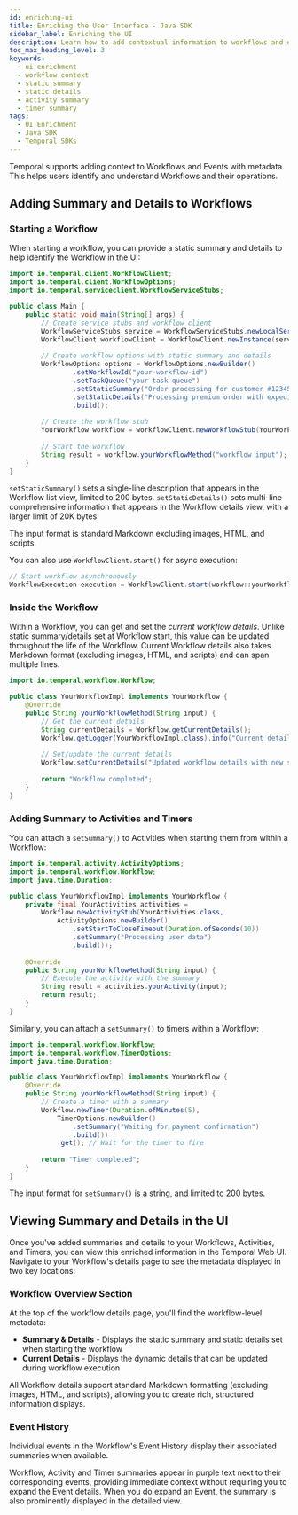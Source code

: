 ```yaml
---
id: enriching-ui
title: Enriching the User Interface - Java SDK
sidebar_label: Enriching the UI
description: Learn how to add contextual information to workflows and events in the Temporal UI using the Java SDK.
toc_max_heading_level: 3
keywords:
  - ui enrichment
  - workflow context
  - static summary
  - static details
  - activity summary
  - timer summary
tags:
  - UI Enrichment
  - Java SDK
  - Temporal SDKs
---
```


Temporal supports adding context to Workflows and Events with metadata. 
This helps users identify and understand Workflows and their operations.

## Adding Summary and Details to Workflows

### Starting a Workflow

When starting a workflow, you can provide a static summary and details to help identify the Workflow in the UI:

```java
import io.temporal.client.WorkflowClient;
import io.temporal.client.WorkflowOptions;
import io.temporal.serviceclient.WorkflowServiceStubs;

public class Main {
    public static void main(String[] args) {
        // Create service stubs and workflow client
        WorkflowServiceStubs service = WorkflowServiceStubs.newLocalServiceStubs();
        WorkflowClient workflowClient = WorkflowClient.newInstance(service);
        
        // Create workflow options with static summary and details
        WorkflowOptions options = WorkflowOptions.newBuilder()
                .setWorkflowId("your-workflow-id")
                .setTaskQueue("your-task-queue")
                .setStaticSummary("Order processing for customer #12345")
                .setStaticDetails("Processing premium order with expedited shipping")
                .build();
        
        // Create the workflow stub
        YourWorkflow workflow = workflowClient.newWorkflowStub(YourWorkflow.class, options);
        
        // Start the workflow
        String result = workflow.yourWorkflowMethod("workflow input");
    }
}
```

`setStaticSummary()` sets a single-line description that appears in the Workflow list view, limited to 200 bytes.
`setStaticDetails()` sets multi-line comprehensive information that appears in the Workflow details view, with a larger limit of 20K bytes.

The input format is standard Markdown excluding images, HTML, and scripts.

You can also use `WorkflowClient.start()` for async execution:

```java
// Start workflow asynchronously
WorkflowExecution execution = WorkflowClient.start(workflow::yourWorkflowMethod, "workflow input");
```

### Inside the Workflow

Within a Workflow, you can get and set the _current workflow details_. 
Unlike static summary/details set at Workflow start, this value can be updated throughout the life of the Workflow. 
Current Workflow details also takes Markdown format (excluding images, HTML, and scripts) and can span multiple lines.

```java
import io.temporal.workflow.Workflow;

public class YourWorkflowImpl implements YourWorkflow {
    @Override
    public String yourWorkflowMethod(String input) {
        // Get the current details
        String currentDetails = Workflow.getCurrentDetails();
        Workflow.getLogger(YourWorkflowImpl.class).info("Current details: " + currentDetails);
        
        // Set/update the current details
        Workflow.setCurrentDetails("Updated workflow details with new status");
        
        return "Workflow completed";
    }
}
```

### Adding Summary to Activities and Timers

You can attach a `setSummary()` to Activities when starting them from within a Workflow:

```java
import io.temporal.activity.ActivityOptions;
import io.temporal.workflow.Workflow;
import java.time.Duration;

public class YourWorkflowImpl implements YourWorkflow {
    private final YourActivities activities = 
        Workflow.newActivityStub(YourActivities.class,
            ActivityOptions.newBuilder()
                .setStartToCloseTimeout(Duration.ofSeconds(10))
                .setSummary("Processing user data")
                .build());
    
    @Override
    public String yourWorkflowMethod(String input) {
        // Execute the activity with the summary
        String result = activities.yourActivity(input);
        return result;
    }
}
```

Similarly, you can attach a `setSummary()` to timers within a Workflow:

```java
import io.temporal.workflow.Workflow;
import io.temporal.workflow.TimerOptions;
import java.time.Duration;

public class YourWorkflowImpl implements YourWorkflow {
    @Override
    public String yourWorkflowMethod(String input) {
        // Create a timer with a summary
        Workflow.newTimer(Duration.ofMinutes(5), 
            TimerOptions.newBuilder()
                .setSummary("Waiting for payment confirmation")
                .build())
            .get(); // Wait for the timer to fire
        
        return "Timer completed";
    }
}
```

The input format for `setSummary()` is a string, and limited to 200 bytes.

## Viewing Summary and Details in the UI

Once you've added summaries and details to your Workflows, Activities, and Timers, you can view this enriched information in the Temporal Web UI. 
Navigate to your Workflow's details page to see the metadata displayed in two key locations:

### Workflow Overview Section

At the top of the workflow details page, you'll find the workflow-level metadata:

- **Summary & Details** - Displays the static summary and static details set when starting the workflow
- **Current Details** - Displays the dynamic details that can be updated during workflow execution

All Workflow details support standard Markdown formatting (excluding images, HTML, and scripts), allowing you to create rich, structured information displays.

### Event History

Individual events in the Workflow's Event History display their associated summaries when available.

Workflow, Activity and Timer summaries appear in purple text next to their corresponding events, providing immediate context without requiring you to expand the Event details. 
When you do expand an Event, the summary is also prominently displayed in the detailed view.